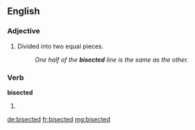 ==English==

===Adjective===
{{en-adj|-}}

# Divided into two equal pieces.
#: ''One half of the '''bisected''' line is the same as the other.''

===Verb===
'''bisected'''

# {{past of|bisect}}

[[de:bisected]]
[[fr:bisected]]
[[mg:bisected]]
